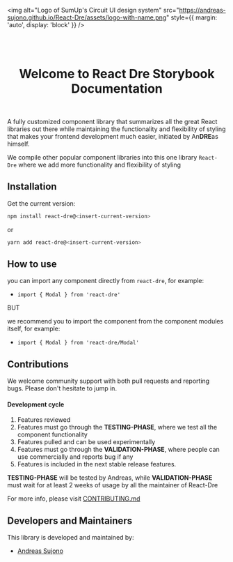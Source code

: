 
<Meta title="Introduction/Welcome" />

<img
  alt="Logo of SumUp's Circuit UI design system"
  src="https://andreas-sujono.github.io/React-Dre/assets/logo-with-name.png"
  style={{ margin: 'auto', display: 'block' }}
/>

<br/>
<br/>

<center> <h1>Welcome to React Dre Storybook Documentation</h1> </center>
<br/>

A fully customized component library that summarizes all the great React libraries out there while maintaining the functionality and flexibility of styling that makes your frontend development much easier, initiated by An**DRE**as himself.

We compile other popular component libraries into this one library `React-Dre` where we add more functionality and flexibility of styling

## Installation

Get the current version:

```bash
npm install react-dre@<insert-current-version>
```

or

```bash
yarn add react-dre@<insert-current-version>
```

## How to use
you can import any component directly from `react-dre`, for example: 
- `import { Modal } from 'react-dre'`

BUT

we recommend you to import the component from the component modules itself, for example:
- `import { Modal } from 'react-dre/Modal'`

## Contributions
We welcome community support with both pull requests and reporting bugs. Please don't hesitate to jump in.

#### Development cycle
1) Features reviewed 
2) Features must go through the **TESTING-PHASE**, where we test all the component functionality
3) Features pulled and can be used experimentally
4) Features must go through the **VALIDATION-PHASE**, where people can use commercially and reports bug if any
5) Features is included in the next stable release features. 

**TESTING-PHASE** will be tested by Andreas, while **VALIDATION-PHASE** must wait for at least 2 weeks of usage by all the maintainer of React-Dre

For more info, please visit [CONTRIBUTING.md](/?path=/docs/introduction-contributing--page)

## Developers and Maintainers
This library is developed and maintained by:
- [Andreas Sujono](https://github.com/Andreas-Sujono)